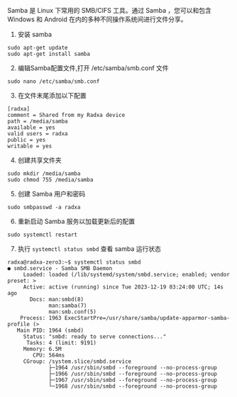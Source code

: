 
Samba 是 Linux 下常用的 SMB/CIFS 工具。通过 Samba ，您可以和包含 Windows 和 Android 在内的多种不同操作系统间进行文件分享。

1. 安装 samba

```
sudo apt-get update
sudo apt-get install samba
```

2. 编辑Samba配置文件,打开 /etc/samba/smb.conf 文件

```
sudo nano /etc/samba/smb.conf
```

3. 在文件末尾添加以下配置

```
[radxa]
comment = Shared from my Radxa device
path = /media/samba
available = yes
valid users = radxa
public = yes
writable = yes
```

4. 创建共享文件夹

```
sudo mkdir /media/samba
sudo chmod 755 /media/samba
```

5. 创建 Samba 用户和密码

```
sudo smbpasswd -a radxa
```

6. 重新启动 Samba 服务以加载更新后的配置

```
sudo systemctl restart
```

7. 执行 `systemctl status smbd` 查看 samba 运行状态

```
radxa@radxa-zero3:~$ systemctl status smbd
● smbd.service - Samba SMB Daemon
     Loaded: loaded (/lib/systemd/system/smbd.service; enabled; vendor preset: >
     Active: active (running) since Tue 2023-12-19 03:24:00 UTC; 14s ago
       Docs: man:smbd(8)
             man:samba(7)
             man:smb.conf(5)
    Process: 1963 ExecStartPre=/usr/share/samba/update-apparmor-samba-profile (>
   Main PID: 1964 (smbd)
     Status: "smbd: ready to serve connections..."
      Tasks: 4 (limit: 9191)
     Memory: 6.5M
        CPU: 564ms
     CGroup: /system.slice/smbd.service
             ├─1964 /usr/sbin/smbd --foreground --no-process-group
             ├─1966 /usr/sbin/smbd --foreground --no-process-group
             ├─1967 /usr/sbin/smbd --foreground --no-process-group
             └─1968 /usr/sbin/smbd --foreground --no-process-group
```
